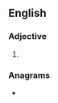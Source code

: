 ==English==

===Adjective===
{{head|en|superlative adjective}}

# {{en-superlative of|silty}}

===Anagrams===
* {{anagrams|en|a=eiilsstt|elitists|élitists}}